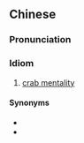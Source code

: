 ==Chinese==
{{zh-forms|type=22}}

===Pronunciation===
{{zh-pron
|m=pángxiè xīnlǐ
|c=pong4 haai5 sam1 lei5
|cat=id
}}

===Idiom===
{{zh-idiom}}

# [[crab mentality]]

====Synonyms====
* {{zh-l|螃蟹精神}}
* {{zh-l|螃蟹心態}}